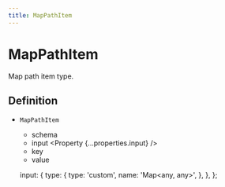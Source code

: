 ```yaml
---
title: MapPathItem
---
```



# MapPathItem

Map path item type.

## Definition

- `MapPathItem` <Property type="object"/>
  - schema <Property type='string' value='map' />
  - input <Property {...properties.input} />
  - key <Property type='any' />
  - value <Property type='any' />

  input: {
    type: {
      type: 'custom',
      name: 'Map<any, any>',
    },
  },
};
